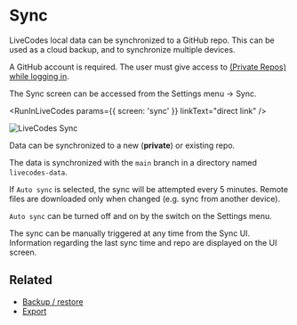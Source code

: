 # Sync

LiveCodes local data can be synchronized to a GitHub repo. This can be used as a cloud backup, and to synchronize multiple devices.

A GitHub account is required. The user must give access to [(Private Repos) while logging in](./github-integration.mdx).

The Sync screen can be accessed from the Settings menu → Sync.


<RunInLiveCodes params={{ screen: 'sync' }} linkText="direct link" />

![LiveCodes Sync](../../static/img/screenshots/sync.jpg)

Data can be synchronized to a new (**private**) or existing repo.

The data is synchronized with the `main` branch in a directory named `livecodes-data`.

If `Auto sync` is selected, the sync will be attempted every 5 minutes. Remote files are downloaded only when changed (e.g. sync from another device).

`Auto sync` can be turned off and on by the switch on the Settings menu.

The sync can be manually triggered at any time from the Sync UI. Information regarding the last sync time and repo are displayed on the UI screen.

## Related

- [Backup / restore](./backup-restore.mdx)
- [Export](./export.mdx)
